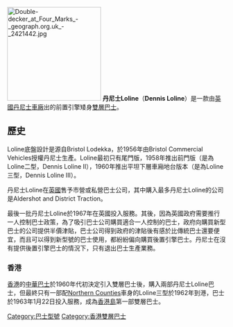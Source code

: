{{unreferenced|time=2011-01-09T13:14:27+00:00}}
[[File:Double-decker_at_Four_Marks_-_geograph.org.uk_-_2421442.jpg|216px]]
'''丹尼士Loline'''（'''Dennis Loline'''）是一款由[[英國|英國]][[丹尼士車廠|丹尼士車廠]]出的前置引擎矮身[[雙層巴士|雙層巴士]]。

==歷史==
Loline底盤設計是源自Bristol Lodekka，於1956年由Bristol Commercial Vehicles授權丹尼士生產。Loline最初只有尾門版，1958年推出前門版（是為Loline二型，Dennis Loline II），1960年推出平坦下層車廂地台版本（是為Loline三型，Dennis Loline III）。

丹尼士Loline在[[英國|英國]]售予市營或私營巴士公司，其中購入最多丹尼士Loline的公司是Aldershot and District Traction。

最後一批丹尼士Loline於1967年在英國投入服務。其後，因為英國政府需要推行一人控制巴士政策，為了吸引巴士公司購買適合一人控制的巴士，政府向購買新型巴士的公司提供半價津貼，巴士公司得到政府的津貼後有感於比傳統巴士還要便宜，而且可以得到新型號的巴士使用，都紛紛偏向購買後置引擎巴士。丹尼士在沒有提供後置引擎巴士的情況下，只有退出巴士生產業務。

===香港===
[[香港|香港]]的[[中華巴士|中華巴士]]於1960年代初決定引入雙層巴士後，購入兩部丹尼士Loline巴士，但最終只有一部配[[Northern_Counties|Northern Counties]]車身的Loline三型於1962年到港，巴士於1963年1月22日投入服務，成為[[香港島|香港島]]第一部雙層巴士。

{{Dennis buses}}

[[Category:巴士型號|Category:巴士型號]]
[[Category:香港雙層巴士|Category:香港雙層巴士]]